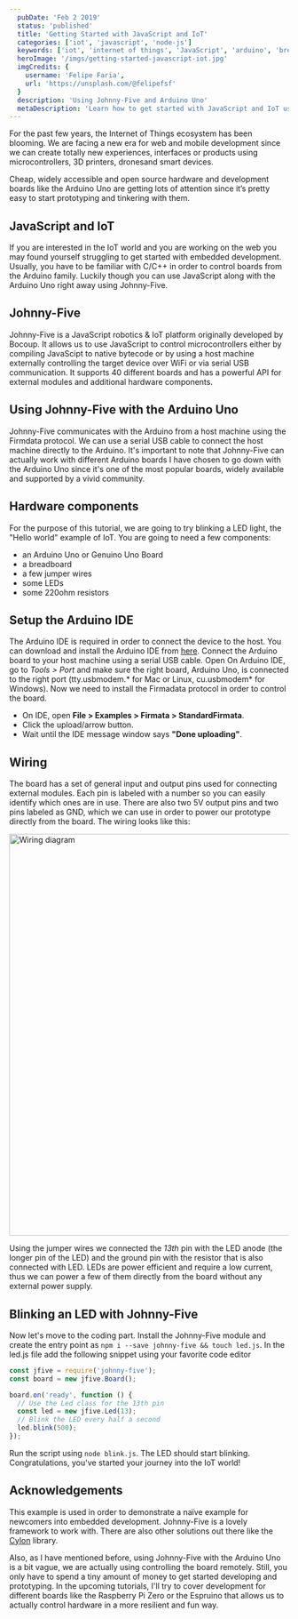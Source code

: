 ```yaml
---
  pubDate: 'Feb 2 2019'
  status: 'published'
  title: 'Getting Started with JavaScript and IoT'
  categories: ['iot', 'javascript', 'node-js']
  keywords: ['iot', 'internet of things', 'JavaScript', 'arduino', 'breadboard', 'johhny-five', 'hardware']
  heroImage: '/imgs/getting-started-javascript-iot.jpg'
  imgCredits: {
    username: 'Felipe Faria',
    url: 'https://unsplash.com/@felipefsf'
  }
  description: 'Using Johnny-Five and Arduino Uno'
  metaDescription: 'Learn how to get started with JavaScript and IoT using Johnny-Five and Arduino Uno'
---
```



For the past few years, the Internet of Things ecosystem has been blooming. We are facing a new era for web and mobile development since we can create totally new experiences, interfaces or products using microcontrollers, 3D printers, dronesand smart devices.

Cheap, widely accessible and open source hardware and development boards like the Arduino Uno are getting lots of attention since it’s pretty easy to start prototyping and tinkering with them.



## JavaScript and IoT

If you are interested in the IoT world and you are working on the web you may found yourself struggling to get started with embedded development. Usually, you have to be familiar with C/C++ in order to control boards from the Arduino family. Luckily though you can use JavaScript along with the Arduino Uno right away using Johnny-Five.

## Johnny-Five
Johnny-Five is a JavaScript robotics & IoT platform originally developed by Bocoup. It allows us to use JavaScript to control microcontrollers either by compiling JavaScipt to native bytecode or by using a host machine externally controlling the target device over WiFi or via serial USB communication. It supports 40 different boards and has a powerful API for external modules and additional hardware components.

## Using Johnny-Five with the Arduino Uno

Johnny-Five communicates with the Arduino from a host machine using the Firmdata protocol. We can use a serial USB cable to connect the host machine directly to the Arduino. It's important to note that Johnny-Five can actually work with different Arduino boards I have chosen to go down with the Arduino Uno since it's one of the most popular boards, widely available and supported by a vivid community.


## Hardware components

For the purpose of this tutorial, we are going to try blinking a LED light, the "Hello world" example of IoT. You are going to need a few components:

- an Arduino Uno or Genuino Uno Board
- a breadboard
- a few jumper wires
- some LEDs
- some 220ohm resistors

## Setup the Arduino IDE
The Arduino IDE is required in order to connect the device to the host. You can download and install the Arduino IDE from [here](https://www.arduino.cc/en/main/software).  Connect the Arduino board to your host machine using a serial USB cable. Open On Arduino IDE, go to *Tools > Port* and make sure the right board, Arduino Uno, is connected to the right port (tty.usbmodem.* for Mac or Linux, cu.usbmodem* for Windows).
Now we need to install the Firmadata protocol in order to control the board.
- On IDE, open **File > Examples > Firmata > StandardFirmata**.
- Click the upload/arrow button.
- Wait until the IDE message window says **"Done uploading"**.

## Wiring
The board has a set of general input and output pins used for connecting external modules. Each pin is labeled with a number so you can easily identify which ones are in use. There are also two 5V output pins and two pins labeled as GND, which we can use in order to power our prototype directly from the board. The wiring looks like this:

<Image src='/imgs/svgs/arduino-led-wiring.svg' 
title="Arduino Uno LED wiring"
alt="Wiring diagram" width="938" height="723"/>

Using the jumper wires we connected the *13th* pin with the LED anode (the longer pin of the LED) and the ground pin with the resistor that is also connected with LED. LEDs are power efficient and require a low current, thus we can power a few of them directly from the board without any external power supply.



## Blinking an LED with Johnny-Five
Now let's move to the coding part. Install the Johnny-Five module and create the entry point as `npm i --save johnny-five && touch led.js`.
In the led.js file add the following snippet using your favorite code editor

```javascript title="/projects/blink.js"
const jfive = require('johnny-five');
const board = new jfive.Board();

board.on('ready', function () {
  // Use the Led class for the 13th pin
  const led = new jfive.Led(13);
  // Blink the LED every half a second
  led.blink(500);
});
```
Run the script using `node blink.js`. The LED should start blinking. Congratulations, you've started your journey into the IoT world!


## Acknowledgements
This example is used in order to demonstrate a naïve example for newcomers into embedded development. Johnny-Five is a lovely framework to work with. There are also other solutions out there like the [Cylon](https://cylonjs.com "Cylon IoT library") library.

Also, as I have mentioned before, using Johnny-Five with the Arduino Uno is a bit vague, we are actually using controlling the board remotely. Still, you only have to spend a tiny amount of money to get started developing and prototyping.
In the upcoming tutorials, I'll try to cover development for different boards like the Raspberry Pi Zero or the Espruino that allows us to actually control hardware in a more resilient and fun way.
